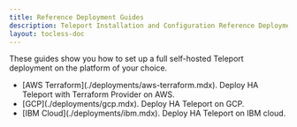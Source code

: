```yaml
---
title: Reference Deployment Guides
description: Teleport Installation and Configuration Reference Deployment Guides.
layout: tocless-doc
---
```


These guides show you how to set up a full self-hosted Teleport deployment on
the platform of your choice.

<ul>
  <li>
    [AWS Terraform](./deployments/aws-terraform.mdx). Deploy HA Teleport with Terraform Provider on AWS.
  </li>
  <li>
    [GCP](./deployments/gcp.mdx). Deploy HA Teleport on GCP.
  </li>
  <li>
    [IBM Cloud](./deployments/ibm.mdx). Deploy HA Teleport on IBM cloud.
  </li>
</ul>
